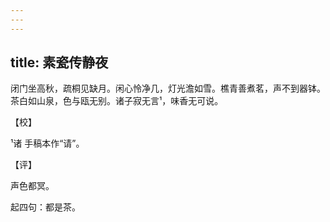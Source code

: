 ```yaml
---
---
---
```

title: 素瓷传静夜
---







闭门坐高秋，疏桐见缺月。闲心怜净几，灯光澹如雪。樵青善煮茗，声不到器钵。茶白如山泉，色与瓯无别。诸子寂无言¹，味香无可说。

【校】

¹诸 手稿本作“请”。

【评】

声色都冥。

起四句：都是茶。
